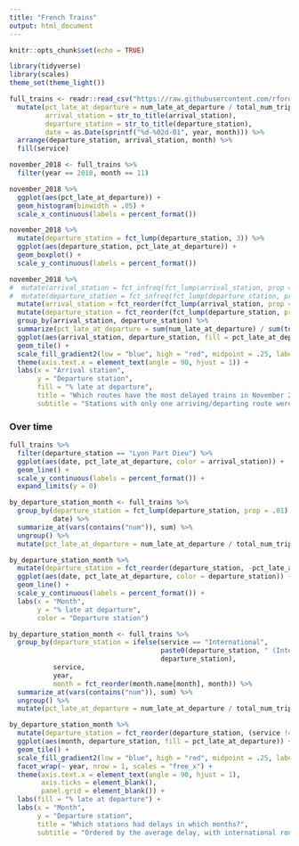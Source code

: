 ```yaml
---
title: "French Trains"
output: html_document
---
```


```r
knitr::opts_chunk$set(echo = TRUE)
```

```r
library(tidyverse)
library(scales)
theme_set(theme_light())

full_trains <- readr::read_csv("https://raw.githubusercontent.com/rfordatascience/tidytuesday/master/data/2019/2019-02-26/full_trains.csv") %>%
  mutate(pct_late_at_departure = num_late_at_departure / total_num_trips,
         arrival_station = str_to_title(arrival_station),
         departure_station = str_to_title(departure_station),
         date = as.Date(sprintf("%d-%02d-01", year, month))) %>%
  arrange(departure_station, arrival_station, month) %>%
  fill(service)
```

```r
november_2018 <- full_trains %>%
  filter(year == 2018, month == 11)

november_2018 %>%
  ggplot(aes(pct_late_at_departure)) +
  geom_histogram(binwidth = .05) +
  scale_x_continuous(labels = percent_format())

november_2018 %>%
  mutate(departure_station = fct_lump(departure_station, 3)) %>%
  ggplot(aes(departure_station, pct_late_at_departure)) +
  geom_boxplot() +
  scale_y_continuous(labels = percent_format())

november_2018 %>%
#  mutate(arrival_station = fct_infreq(fct_lump(arrival_station, prop = .01))) %>%
#  mutate(departure_station = fct_infreq(fct_lump(departure_station, prop = .01))) %>%
  mutate(arrival_station = fct_reorder(fct_lump(arrival_station, prop = .01), pct_late_at_departure)) %>%
  mutate(departure_station = fct_reorder(fct_lump(departure_station, prop = .01), pct_late_at_departure)) %>%
  group_by(arrival_station, departure_station) %>%
  summarize(pct_late_at_departure = sum(num_late_at_departure) / sum(total_num_trips)) %>%
  ggplot(aes(arrival_station, departure_station, fill = pct_late_at_departure)) +
  geom_tile() +
  scale_fill_gradient2(low = "blue", high = "red", midpoint = .25, labels = percent_format()) +
  theme(axis.text.x = element_text(angle = 90, hjust = 1)) +
  labs(x = "Arrival station",
       y = "Departure station",
       fill = "% late at departure",
       title = "Which routes have the most delayed trains in November 2018?",
       subtitle = "Stations with only one arriving/departing route were lumped into 'Other'")
```

### Over time

```r
full_trains %>%
  filter(departure_station == "Lyon Part Dieu") %>%
  ggplot(aes(date, pct_late_at_departure, color = arrival_station)) +
  geom_line() +
  scale_y_continuous(labels = percent_format()) +
  expand_limits(y = 0)

by_departure_station_month <- full_trains %>%
  group_by(departure_station = fct_lump(departure_station, prop = .01),
           date) %>%
  summarize_at(vars(contains("num")), sum) %>%
  ungroup() %>%
  mutate(pct_late_at_departure = num_late_at_departure / total_num_trips)

by_departure_station_month %>%
  mutate(departure_station = fct_reorder(departure_station, -pct_late_at_departure, last)) %>%
  ggplot(aes(date, pct_late_at_departure, color = departure_station)) +
  geom_line() +
  scale_y_continuous(labels = percent_format()) +
  labs(x = "Month",
       y = "% late at departure",
       color = "Departure station")
```

```r
by_departure_station_month <- full_trains %>%
  group_by(departure_station = ifelse(service == "International",
                                      paste0(departure_station, " (International)"),
                                      departure_station),
           service,
           year,
           month = fct_reorder(month.name[month], month)) %>%
  summarize_at(vars(contains("num")), sum) %>%
  ungroup() %>%
  mutate(pct_late_at_departure = num_late_at_departure / total_num_trips)

by_departure_station_month %>%
  mutate(departure_station = fct_reorder(departure_station, (service != "International") + pct_late_at_departure, mean)) %>%
  ggplot(aes(month, departure_station, fill = pct_late_at_departure)) +
  geom_tile() +
  scale_fill_gradient2(low = "blue", high = "red", midpoint = .25, labels = percent_format()) +
  facet_wrap(~ year, nrow = 1, scales = "free_x") +
  theme(axis.text.x = element_text(angle = 90, hjust = 1),
        axis.ticks = element_blank(),
        panel.grid = element_blank()) +
  labs(fill = "% late at departure") +
  labs(x = "Month",
       y = "Departure station",
       title = "Which stations had delays in which months?",
       subtitle = "Ordered by the average delay, with international routes on the bottom")
```

